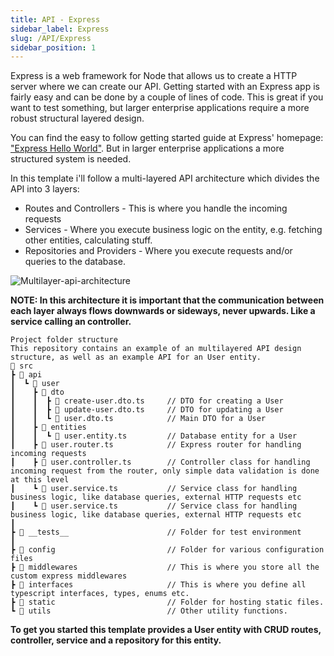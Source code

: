 ```yaml
---
title: API - Express
sidebar_label: Express
slug: /API/Express
sidebar_position: 1
---
```


Express is a web framework for Node that allows us to create a HTTP server where we can create our API.
Getting started with an Express app is fairly easy and can be done by a couple of lines of code. This is great if you want to test something, but larger enterprise applications require a more robust structural layered design. 

You can find the easy to follow getting started guide at Express' homepage: ["Express Hello World"](https://expressjs.com/en/starter/hello-world.html). But in larger enterprise applications a more structured system is needed.

In this template i'll follow a multi-layered API architecture which divides the API into 3 layers:

- Routes and Controllers - This is where you handle the incoming requests
- Services - Where you execute business logic on the entity, e.g. fetching other entities, calculating stuff.
- Repositories and Providers - Where you execute requests and/or queries to the database.

![Multilayer-api-architecture](/img/Multilayer-api-architecture.png)

**NOTE: In this architecture it is important that the communication between each layer always flows downwards or sideways, never upwards. Like a service calling an controller.**

```text
Project folder structure
This repository contains an example of an multilayered API design structure, as well as an example API for an User entity.
📂 src
┣ 📂 api
┃  ┗ 📂 user   
┃    ┣ 📂 dto
┃    ┃  ┣ 📜 create-user.dto.ts     // DTO for creating a User           
┃    ┃  ┣ 📜 update-user.dto.ts     // DTO for updating a User
┃    ┃  ┗ 📜 user.dto.ts            // Main DTO for a User
┃    ┣ 📂 entities  
┃    ┃  ┗ 📜 user.entity.ts         // Database entity for a User
┃    ┣ 📜 user.router.ts            // Express router for handling incoming requests
┃    ┣ 📜 user.controller.ts        // Controller class for handling incoming request from the router, only simple data validation is done at this level
┃    ┗ 📜 user.service.ts           // Service class for handling business logic, like database queries, external HTTP requests etc
┃    ┗ 📜 user.service.ts           // Service class for handling business logic, like database queries, external HTTP requests etc
┃
┣ 📂 __tests__                      // Folder for test environment
┃
┣ 📂 config                         // Folder for various configuration files
┣ 📂 middlewares                    // This is where you store all the custom express middlewares
┣ 📂 interfaces                     // This is where you define all typescript interfaces, types, enums etc.
┣ 📂 static                         // Folder for hosting static files.
┗ 📂 utils                          // Other utility functions.
```

**To get you started this template provides a User entity with CRUD routes, controller, service and a repository for this entity.** 